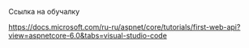 Ссылка на обучалку

https://docs.microsoft.com/ru-ru/aspnet/core/tutorials/first-web-api?view=aspnetcore-6.0&tabs=visual-studio-code